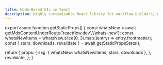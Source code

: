 ```yaml
---
title: Node-Based UIs in React
description: Highly customizable React library for workflow builders, no-code apps, image processing, visualizers, and more
---
```



export async function getStaticProps() {
  const whatsNew = await getMdxContentUnderRoute('reactflow.dev','/whats-new');
  const whatsNewItems = whatsNew.slice(0, 3).map((entry) => entry.frontmatter);
  const { stars, downloads, revalidate } = await getStaticPropsStats();

return {
props: {
ssg: { whatsNew: whatsNewItems, stars, downloads },
},
revalidate,
};
}

<ReactFlowPage />
